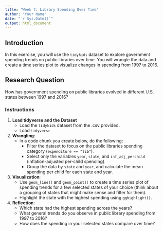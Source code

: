 ```yaml
---
title: "Week 7: Library Spending Over Time"
author: "Your Name"
date: "`r Sys.Date()`"
output: html_document
---
```

  
## Introduction
  
In this exercise, you will use the `tidykids` dataset to explore government spending trends on public libraries over time.
You will wrangle the data and create a time series plot to visualize changes in spending from 1997 to 2016.

## Research Question

How has government spending on public libraries evolved in different U.S. states between 1997 and 2016?

### Instructions

1. **Load tidyverse and the Dataset**
   - Load the `tidykids` dataset from the .csv provided.
   - Load `tidyverse`


2. **Wrangling**:
   - In a code chunk you create below, do the following:
     - Filter the dataset to focus on the public libraries spending category (`expenditure == "lib"`).
     - Select only the variables `year`, `state`, and `inf_adj_perchild` (inflation-adjusted per-child spending).
     - Group the data by `state` and `year`, and calculate the mean spending per child for each state and year.
   
   
3. **Visualization**:
   - Use `geom_line()` and `geom_point()` to create a time series plot of spending trends for a few selected states of your 
     choice (think about a grouping of states that might make sense and filter for them).
   - Highlight the state with the highest spending using `gghighlight()`.

     
4. **Reflection**:
   - Which state had the highest spending across the years?
   - What general trends do you observe in public library spending from 1997 to 2016?
   - How does the spending in your selected states compare over time?